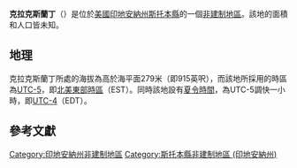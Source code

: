 {{noteTA
|G1=USState
|G2=地名
|G3=Unit
}}
{{Infobox settlement
|official_name            = 克拉克斯蘭丁
|native_name = Clarks Landing
|settlement_type          = [[非建制地區|非建制地區]]
|image_skyline            = 
|imagesize                = 
|pushpin_map              = USA Indiana
|pushpin_label            = 克拉克斯蘭丁
|pushpin_label_position   = top
|pushpin_map_caption      = 克拉克斯蘭丁在印地安納州的位置
|subdivision_type         = [[世界政區索引|國家]]
|subdivision_type1        = [[美国州份|州份]]
|subdivision_type2        = [[印地安納州行政区划|縣]]
|subdivision_name         = [[美国|美国]]
|subdivision_name1        = [[印地安納州|印地安納州]]
|subdivision_name2        = [[斯托本縣_(印地安納州)|斯托本縣]]
|elevation_ft             = 915
|elevation_m              = 279
|area_total_km2           = 
|area_total_sq_mi         = 
|area_land_km2            = 
|area_land_sq_mi          = 
|area_water_km2           = 
|area_water_sq_mi         = 
|population_as_of         = 2010
|population_footnotes     = 
|population_total         = 
|population_metro         = 
|population_density_km2   = auto
|population_density_sq_mi = auto
|timezone                 = [[北美东部时区|北美东部时区]]
|utc_offset               = -5
|coordinates              = {{coord|41|33|35|N|84|54|42|W|display=inline,title}}
| coor_pinpoint           = 
| coordinates_footnotes   = 
|timezone_DST             = EDT
|utc_offset_DST           = -4
|postal_code_type         = [[美國郵區編號|郵區編號]]
|postal_code              = 46742
|area_code                = {{link-en|电话区号260|Area code 260|260}}
|blank_name = [[地名信息系统|GNIS ID]]
|blank_info = 449833<ref name="GNIS">{{cite gnis|449833|Clarks Landing}}</ref>
}}
'''克拉克斯蘭丁'''（{{lang-en|Clarks Landing}}）是位於[[美國|美國]][[印地安納州|印地安納州]][[斯托本縣_(印地安納州)|斯托本縣]]的一個[[非建制地區|非建制地區]]。該地的面積和人口皆未知。

== 地理 ==
克拉克斯蘭丁所處的海拔為高於海平面279米（即915英呎），而該地所採用的時區為[[UTC-5|UTC-5]]，即[[北美東部時區|北美東部時區]]（EST）。同時該地設有[[夏令時間|夏令時間]]，為UTC-5調快一小時，即[[UTC-4|UTC-4]]（EDT）。

== 參考文獻 ==
{{reflist}}

{{斯托本縣 (印地安納州)}}

{{DEFAULTSORT:Clarks Landing}}
[[Category:印地安納州非建制地區|Category:印地安納州非建制地區]]
[[Category:斯托本縣非建制地區_(印地安納州)|Category:斯托本縣非建制地區 (印地安納州)]]

{{Indiana-geo-stub}}